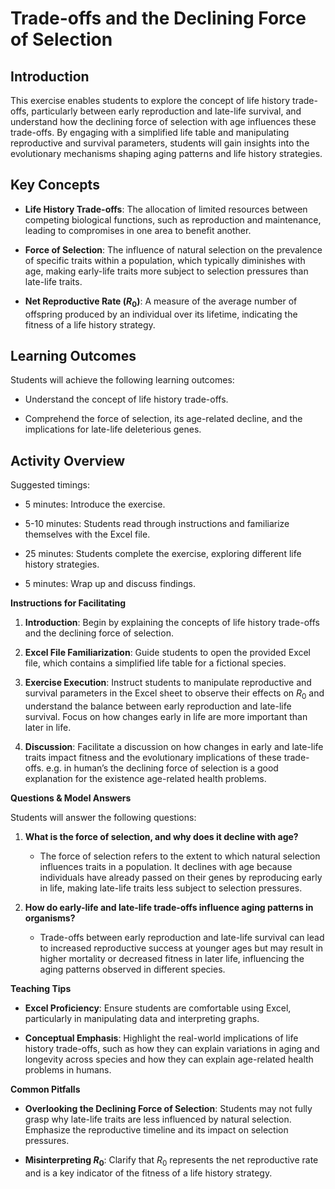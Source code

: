 # Trade-offs and the Declining Force of Selection

## Introduction

This exercise enables students to explore the concept of life history trade-offs, particularly between early reproduction and late-life survival, and understand how the declining force of selection with age influences these trade-offs. By engaging with a simplified life table and manipulating reproductive and survival parameters, students will gain insights into the evolutionary mechanisms shaping aging patterns and life history strategies.

## Key Concepts

- **Life History Trade-offs**: The allocation of limited resources between competing biological functions, such as reproduction and maintenance, leading to compromises in one area to benefit another.

- **Force of Selection**: The influence of natural selection on the prevalence of specific traits within a population, which typically diminishes with age, making early-life traits more subject to selection pressures than late-life traits.

- **Net Reproductive Rate ($R_0$)**: A measure of the average number of offspring produced by an individual over its lifetime, indicating the fitness of a life history strategy.

## Learning Outcomes

Students will achieve the following learning outcomes:

- Understand the concept of life history trade-offs.

- Comprehend the force of selection, its age-related decline, and the implications for late-life deleterious genes.

## Activity Overview

Suggested timings:

- 5 minutes: Introduce the exercise.

- 5-10 minutes: Students read through instructions and familiarize themselves with the Excel file.

- 25 minutes: Students complete the exercise, exploring different life history strategies.

- 5 minutes: Wrap up and discuss findings.

**Instructions for Facilitating**

1. **Introduction**: Begin by explaining the concepts of life history trade-offs and the declining force of selection.

2. **Excel File Familiarization**: Guide students to open the provided Excel file, which contains a simplified life table for a fictional species.

3. **Exercise Execution**: Instruct students to manipulate reproductive and survival parameters in the Excel sheet to observe their effects on $R_0$ and understand the balance between early reproduction and late-life survival. Focus on how changes early in life are more important than later in life.

4. **Discussion**: Facilitate a discussion on how changes in early and late-life traits impact fitness and the evolutionary implications of these trade-offs. e.g. in human's the declining force of selection is a good explanation for the existence age-related health problems.

**Questions & Model Answers**

Students will answer the following questions:

1. **What is the force of selection, and why does it decline with age?**

   - The force of selection refers to the extent to which natural selection influences traits in a population. It declines with age because individuals have already passed on their genes by reproducing early in life, making late-life traits less subject to selection pressures.

2. **How do early-life and late-life trade-offs influence aging patterns in organisms?**

   - Trade-offs between early reproduction and late-life survival can lead to increased reproductive success at younger ages but may result in higher mortality or decreased fitness in later life, influencing the aging patterns observed in different species.

**Teaching Tips**

- **Excel Proficiency**: Ensure students are comfortable using Excel, particularly in manipulating data and interpreting graphs. 

- **Conceptual Emphasis**: Highlight the real-world implications of life history trade-offs, such as how they can explain variations in aging and longevity across species and how they can explain age-related health problems in humans.

**Common Pitfalls**

- **Overlooking the Declining Force of Selection**: Students may not fully grasp why late-life traits are less influenced by natural selection. Emphasize the reproductive timeline and its impact on selection pressures.

- **Misinterpreting $R_0$**: Clarify that $R_0$ represents the net reproductive rate and is a key indicator of the fitness of a life history strategy.


